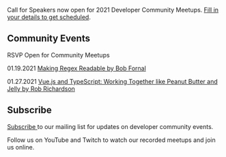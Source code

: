 
<Card>

<Text my={20}>Call for Speakers now open for 2021 Developer Community Meetups. <a href="https://forms.gle/25rCPEE6WwsjMQSs7" target="_blank" rel="noopener noreferrer">Fill in your details to get scheduled</a>.</Text>

## Community Events

RSVP Open for Community Meetups 

<Text my={20}>01.19.2021  <a href="https://www.eventbrite.com/e/javascript-and-friends-online-meetup-tickets-136030873003" target="_blank" rel="noopener noreferrer">Making Regex Readable by Bob Fornal</a></Text>

<Text my={20}>01.27.2021  <a href="https://www.eventbrite.com/e/javascript-and-friends-vuejs-online-meetup-tickets-136435394939" target="_blank" rel="noopener noreferrer">Vue.js and TypeScript: Working Together like Peanut Butter and Jelly by Rob Richardson</a></Text>


## Subscribe

<a href="http://eepurl.com/gubqeb" target="_blank" rel="noopener noreferrer">Subscribe </a>to our mailing list for updates on developer community events. 

Follow us on YouTube and Twitch to watch our recorded meetups and join us online.

</Card>
